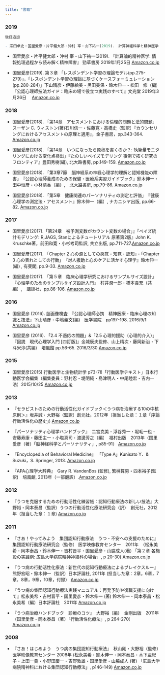 ```yaml
---
title: "書籍"
---
```


### 2019

```r
後日追加

- 宗田卓史・国里愛彦・片平健太郎・沖村 宰・山下祐一(2019).　計算神経科学と精神医学：情報の観点から精神士官を見る　『Power Mook 精神医学の基盤』 Vol 3 No1, pp??- ??.  学樹書院
```

- 国里愛彦・片平健太郎・沖村 宰・山下祐一(2019). 『計算論的精神医学: 情報処理過程から読み解く精神障害』  勁草書房 2019年1月25日 [Amazon.co.jp](https://www.amazon.co.jp/dp/432625131X/ref=cm_sw_r_tw_dp_U_x_KM7SCbP877MA8)

- 国里愛彦(2019). 第３章 「レスポンデント学習の理論モデル(pp.275-279)」，「レスポンデント学習の理論に基づくケースフォーミュレーション(pp.280-284)」下山晴彦・伊藤絵美・黒田美保・鈴木伸一・松田　修（編)『公認心理師技法ガイド：臨床の場で役立つ実践のすべて』文光堂 2019年3月26日　 [Amazon.co.jp](https://www.amazon.co.jp/dp/4830636262/ref=cm_sw_em_r_mt_dp_U_DL7SCbXZFBA0R)



### 2018

- 国里愛彦(2018). 「第14章　アセスメントにおける倫理的問題と法的問題」スーザン C. ウィストン(著)石川信一・佐藤寛・高橋史（監訳）『カウンセリングにおけるアセスメントの原理と適用』，金子書房，pp.343-364. [Amazon.co.jp](http://amzn.asia/d/7dg5Zgq)

- 国里愛彦(2018). 「第14章　いつになったら原稿を書くのか？: 執筆量モニタリングにおける変化点検出」『たのしいベイズモデリング 事例で拓く研究のフロンティア』豊田秀樹(編), 北大路書房, pp.149-159. [Amazon.co.jp](http://amzn.asia/d/2r9QFKj)

- 国里愛彦(2018). 「第3章7節　脳神経系の神経心理学的理解と認知機能の障害」　『公認心理師養成のための保健・医療系実習ガイドブック』鈴木伸一・田中恒彦・小林清香（編）,　北大路書房, pp.79-86. [Amazon.co.jp](http://amzn.asia/d/9TMdHZs)

- 国里愛彦(2018). 「第5章　健康関連のパーソナリティの測定と評価」　『健康心理学の測定法・アセスメント』鈴木伸一（編）, ナカニシヤ出版, pp.66-82. [Amazon.co.jp](http://amzn.asia/d/73OpXuw)


### 2017

- 国里愛彦(2017).「第24章　被予測変数がカウント変数の場合」』『ベイズ統計モデリング: R,JAGS, Stanによるチュートリアル 原著第2版』John K. Kruschke著，前田和寛・小杉考司監訳, 共立出版, pp.711-727.[Amazon.co.jp](http://amzn.asia/i6FoTrJ)

- 国里愛彦(2017). 「Chapter 2 心の源としての感覚・知覚・認知」・「Chapter 3 心の表れとしての行動」　『対人援助と心のケアに活かす心理学』鈴木伸一(編) , 有斐閣, pp.9-33. [Amazon.co.jp](http://amzn.asia/hZ4yMKn)

- 国里愛彦(2017). 「第５章　臨床心理学研究におけるサンプルサイズ設計」　『心理学のためのサンプルサイズ設計入門』　村井潤一郎・橋本貴充（共編）,　講談社，pp.86-106. [Amazon.co.jp](http://amzn.asia/0GOsHDM)

### 2016

- 国里愛彦 (2016). 脳画像検査　『公認心理師必携　精神医療・臨床心理の知識と技法』下山晴彦・中嶋義文(編)　医学書院　pp197-198. 2016/9/1 [Amazon.co.jp](http://amzn.asia/cWb3VuR)
 
- 国里愛彦 (2016). 「2.4 不適応の問題」&「2.5 心理的援助（心理的介入）」　『図説　現代心理学入門 [四訂版]』金城辰夫監修、山上精次・藤岡新治・下斗米淳(共編)　培風館 pp.56-65. 2016/3/30 [Amazon.co.jp](http://amzn.asia/3mCXXJN)
 
### 2015

- 国里愛彦(2015) 行動医学と生物統計学 p73-78「行動医学テキスト」日本行動医学会編集（編集委員：野村忍・堤明純・島津明人・中尾睦宏・吉内一浩）2015/10/25  [Amazon.co.jp](http://amzn.asia/cpANGJ5)
 
### 2013

- 『セラピストのための行動活性化ガイドブック＜うつ病を治療する10の中核原則＞』坂井誠・大野裕（監訳）創元社，2012年（担当した章：１章「序論　行動活性化の歴史」)  [Amazon.co.jp](http://amzn.asia/9yjCNHr)
 
- 『パーソナリティ心理学ハンドブック』　二宮克美・浮谷秀一・堀毛一也・安藤寿康・藤田主一・小塩真司・渡邊芳之（編）　福村出版　2013年（国里愛彦（著）「脳神経科学とパーソナリティ」, p85-91） [Amazon.co.jp](http://amzn.asia/cKObuiz)
 
- 『Encyclopedia of Behavioral Medicine』 「Type A」Kunisato Y．& Suzuki，S. Springer, 2013.  [Amazon.co.jp](http://amzn.asia/6FVAVlc)

- 『APA心理学大辞典』　Gary R. VandenBos (監修), 繁桝算男・四本裕子(監訳)　培風館, 2013年（一部翻訳）.[Amazon.co.jp](http://amzn.asia/eRIahSG)
 
### 2012

- 『うつを克服するための行動活性化練習帳：認知行動療法の新しい技法』大野裕・岡本泰昌（監訳）うつの行動活性化療法研究会（訳）　創元社，2012年（担当した章：１章)  [Amazon.co.jp](http://amzn.asia/9GW1z8K)
 
### 2011

- 『さあ！やってみよう　集団認知行動療法　うつ・不安への支援のために』集団認知行動療法研究会（監修） 医学映像教育センター　2011年　（松永美希・岡本泰昌・鈴木伸一・吉村晋平・国里愛彦・山脇成人(著) 「第２章 各施設の実践例: 広島大学病院精神神経科の場合」, p 20-30)  [Amazon.co.jp](http://amzn.asia/cyzswp7)
 
- 『うつ病の行動活性化療法：新世代の認知行動療法によるブレイクスルー』　熊野宏昭・鈴木伸一（監訳）日本評論社, 2011年 (担当した章：2章，6章，7章，8章，9章，10章，付録）  [Amazon.co.jp](http://amzn.asia/5Wp6dvL)
 
- 『うつ病の集団認知行動療法実践マニュアル：再発予防や復職支援に向けて』松永美希・吉村晋平・国里愛彦・鈴木伸一 (著) 鈴木伸一・岡本泰昌・松永美希（編）日本評論社　2011年  [Amazon.co.jp](http://amzn.asia/4jBendY)
 
- 『うつ病治療ハンドブック　診療のコツ』　大野裕（編）　金剛出版　2011年（国里愛彦・岡本泰昌（著）「行動活性化療法」, p 264-270）  [Amazon.co.jp](http://amzn.asia/72OLvVf)
 
### 2008

- 『さあ！はじめよう　うつ病の集団認知行動療法』　秋山剛・大野裕（監修）医学映像教育センター 2008年 (松永美希・鈴木伸一・岡本泰昌・木下亜紀子・上田一貴・小野田慶一・吉野敦雄・国里愛彦・山脇成人 (著) 「広島大学病院精神科における集団認知行動療法」, p146-149)  [Amazon.co.jp](http://amzn.asia/dn1cUT7)